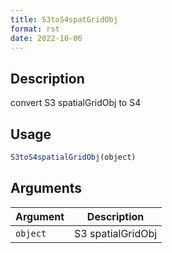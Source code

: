 ```yaml
--- 
title: S3toS4spatGridObj 
format: rst 
date: 2022-10-06 
--- 
```


## Description

convert S3 spatialGridObj to S4


## Usage

```r
S3toS4spatialGridObj(object)
```


## Arguments

Argument      |Description
------------- |----------------
`object`     |     S3 spatialGridObj


